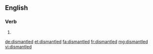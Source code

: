 ==English==

===Verb===
{{head|en}}

# {{en-past of|dismantle}}

[[de:dismantled]]
[[et:dismantled]]
[[fa:dismantled]]
[[fr:dismantled]]
[[mg:dismantled]]
[[vi:dismantled]]